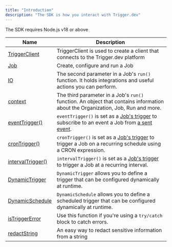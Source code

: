 ```yaml
---
title: "Introduction"
description: "The SDK is how you interact with Trigger.dev"
---
```


<Note>The SDK requires Node.js v18 or above</Note>

| Name                                      | Description                                                                                                                                              |
| ----------------------------------------- | -------------------------------------------------------------------------------------------------------------------------------------------------------- |
| [TriggerClient](/sdk/triggerclient)       | TriggerClient is used to create a client that connects to the Trigger.dev platform                                                                       |
| [Job](/sdk/job)                           | Create, configure and run a Job                                                                                                                          |
| [IO](/sdk/io)                             | The second parameter in a Job's `run()` function. It holds integrations and useful actions you can perform.                                              |
| [context](/sdk/context)                   | The third parameter in a Job's `run()` function. An object that contains information about the Organization, Job, Run and more.                          |
| [eventTrigger()](/sdk/eventtrigger)       | `eventTrigger()` is set as a [Job's trigger](/sdk/job) to subscribe to an event a Job from [a sent event](/sdk/triggerclient/instancemethods/sendevent). |
| [cronTrigger()](/sdk/crontrigger)         | `cronTrigger()` is set as a [Job's trigger](/sdk/job) to trigger a Job on a recurring schedule using a CRON expression.                                  |
| [intervalTrigger()](/sdk/intervaltrigger) | `intervalTrigger()` is set as a [Job's trigger](/sdk/job) to trigger a Job at a recurring interval.                                                      |
| [DynamicTrigger](/sdk/dynamictrigger)     | `DynamicTrigger` allows you to define a trigger that can be configured dynamically at runtime.                                                           |
| [DynamicSchedule](/sdk/dynamicschedule)   | `DynamicSchedule` allows you to define a scheduled trigger that can be configured dynamically at runtime.                                                |
| [isTriggerError](/sdk/istriggererror)     | Use this function if you're using a `try/catch` block to catch errors.                                                                                   |
| [redactString](/sdk/redactstring)         | An easy way to redact sensitive information from a string                                                                                                |

